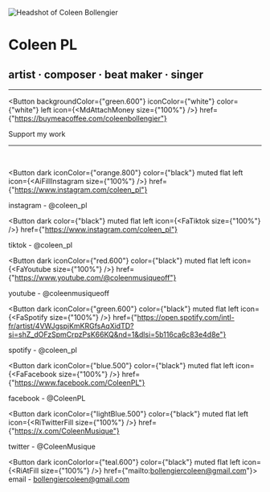 
![Headshot of Coleen Bollengier](/img/header.jpg)

# Coleen PL

## artist · composer · beat maker · singer

---

<Button
  backgroundColor={"green.600"}
  iconColor={"white"}
  color={"white"}
  left
  icon={<MdAttachMoney size={"100%"} />}
  href={"https://buymeacoffee.com/coleenbollengier"}
>
  <span>Support my work</span>
</Button>

---

<br />

<Button
  dark
  iconColor={"orange.800"}
  color={"black"}
  muted
  flat
  left
  icon={<AiFillInstagram size={"100%"} />}
  href={"https://www.instagram.com/coleen_pl"}
>
  <span>instagram - @coleen_pl</span>
</Button>

<Button
  dark
  color={"black"}
  muted
  flat
  left
  icon={<FaTiktok size={"100%"} />}
  href={"https://www.instagram.com/coleen_pl"}
>
  <span>tiktok - @coleen_pl</span>
</Button>

<Button
  dark
  iconColor={"red.600"}
  color={"black"}
  muted
  flat
  left
  icon={<FaYoutube size={"100%"} />}
  href={"https://www.youtube.com/@coleenmusiqueoff"}
>
  <span>youtube - @coleenmusiqueoff</span>
</Button>

<Button
  dark
  iconColor={"green.600"}
  color={"black"}
  muted
  flat
  left
  icon={<FaSpotify size={"100%"} />}
  href={"https://open.spotify.com/intl-fr/artist/4VWJgspjKmKRGfsAqXidTD?si=shZ_dOFzSpmCrpzPsK66KQ&nd=1&dlsi=5b116ca6c83e4d8e"}
>
  <span>spotify - @coleen_pl</span>
</Button>

<Button
  dark
  iconColor={"blue.500"}
  color={"black"}
  muted
  flat
  left
  icon={<FaFacebook size={"100%"} />}
  href={"https://www.facebook.com/ColeenPL"}
>
  <span>facebook - @ColeenPL</span>
</Button>

<Button
  dark
  iconColor={"lightBlue.500"}
  color={"black"}
  muted
  flat
  left
  icon={<RiTwitterFill size={"100%"} />}
  href={"https://x.com/ColeenMusique"}
>
  <span>twitter - @ColeenMusique</span>
</Button>

<Button dark iconColorlor={"teal.600"} color={"black"} muted flat left icon={<RiAtFill size={"100%"} />} href={"mailto:bollengiercoleen@gmail.com"}>
  <span>email - bollengiercoleen@gmail.com</span>
</Button>
